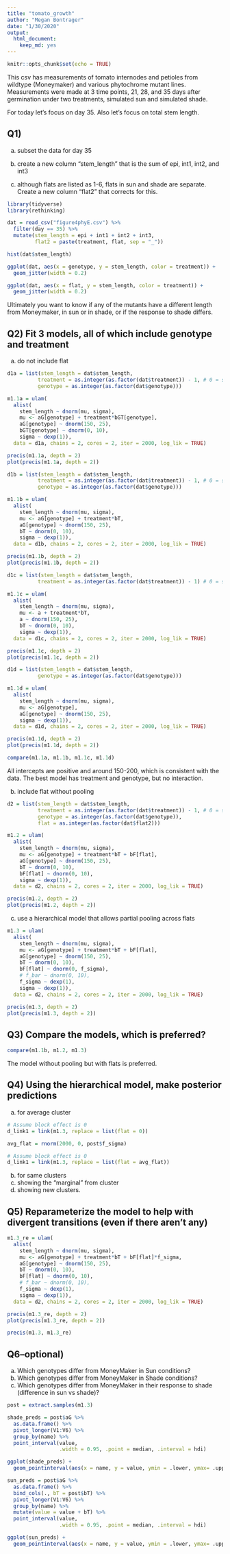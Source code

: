 ```yaml
---
title: "tomato_growth"
author: "Megan Bontrager"
date: "1/30/2020"
output: 
  html_document: 
    keep_md: yes
---
```


```r
knitr::opts_chunk$set(echo = TRUE)

```

This csv has measurements of tomato internodes and petioles from wildtype (Moneymaker) and various phytochrome mutant lines.  Measurements were made at 3 time points, 21, 28, and 35 days after germination under two treatments, simulated sun and simulated shade.

For today let's focus on day 35.  Also let's focus on total stem length.

## Q1)

a) subset the data for day 35

b) create a new column "stem_length" that is the sum of epi, int1, int2, and int3

c) although flats are listed as 1-6, flats in sun and shade are separate. Create a new column "flat2" that corrects for this.

```r

library(tidyverse)
library(rethinking)

dat = read_csv("figure4phyE.csv") %>% 
  filter(day == 35) %>% 
  mutate(stem_length = epi + int1 + int2 + int3,
         flat2 = paste(treatment, flat, sep = "_"))

hist(dat$stem_length)

ggplot(dat, aes(x = genotype, y = stem_length, color = treatment)) + 
  geom_jitter(width = 0.2)

ggplot(dat, aes(x = flat, y = stem_length, color = treatment)) + 
  geom_jitter(width = 0.2)

```


Ultimately you want to know if any of the mutants have a different length from Moneymaker, in sun or in shade, or if the response to shade differs.

## Q2) Fit 3 models, all of which include genotype and treatment

a) do not include flat

```r

d1a = list(stem_length = dat$stem_length, 
          treatment = as.integer(as.factor(dat$treatment)) - 1, # 0 = shade, 1 = sun
          genotype = as.integer(as.factor(dat$genotype)))

m1.1a = ulam(
  alist(
    stem_length ~ dnorm(mu, sigma),
    mu <- aG[genotype] + treatment*bGT[genotype],
    aG[genotype] ~ dnorm(150, 25),
    bGT[genotype] ~ dnorm(0, 10),
    sigma ~ dexp(1)),
  data = d1a, chains = 2, cores = 2, iter = 2000, log_lik = TRUE)

precis(m1.1a, depth = 2)
plot(precis(m1.1a, depth = 2))
```

```r
d1b = list(stem_length = dat$stem_length, 
          treatment = as.integer(as.factor(dat$treatment)) - 1, # 0 = shade, 1 = sun
          genotype = as.integer(as.factor(dat$genotype)))

m1.1b = ulam(
  alist(
    stem_length ~ dnorm(mu, sigma),
    mu <- aG[genotype] + treatment*bT,
    aG[genotype] ~ dnorm(150, 25),
    bT ~ dnorm(0, 10),
    sigma ~ dexp(1)),
  data = d1b, chains = 2, cores = 2, iter = 2000, log_lik = TRUE)

precis(m1.1b, depth = 2)
plot(precis(m1.1b, depth = 2))
```

```r
d1c = list(stem_length = dat$stem_length, 
          treatment = as.integer(as.factor(dat$treatment)) - 1) # 0 = shade, 1 = sun

m1.1c = ulam(
  alist(
    stem_length ~ dnorm(mu, sigma),
    mu <- a + treatment*bT,
    a ~ dnorm(150, 25),
    bT ~ dnorm(0, 10),
    sigma ~ dexp(1)),
  data = d1c, chains = 2, cores = 2, iter = 2000, log_lik = TRUE)

precis(m1.1c, depth = 2)
plot(precis(m1.1c, depth = 2))
```

```r
d1d = list(stem_length = dat$stem_length, 
          genotype = as.integer(as.factor(dat$genotype)))

m1.1d = ulam(
  alist(
    stem_length ~ dnorm(mu, sigma),
    mu <- aG[genotype],
    aG[genotype] ~ dnorm(150, 25),
    sigma ~ dexp(1)),
  data = d1d, chains = 2, cores = 2, iter = 2000, log_lik = TRUE)

precis(m1.1d, depth = 2)
plot(precis(m1.1d, depth = 2))

compare(m1.1a, m1.1b, m1.1c, m1.1d)

```

All intercepts are positive and around 150-200, which is consistent with the data.
The best model has treatment and genotype, but no interaction.


b) include flat without pooling

```r


d2 = list(stem_length = dat$stem_length, 
          treatment = as.integer(as.factor(dat$treatment)) - 1, # 0 = shade, 1 = sun
          genotype = as.integer(as.factor(dat$genotype)),
          flat = as.integer(as.factor(dat$flat2)))

m1.2 = ulam(
  alist(
    stem_length ~ dnorm(mu, sigma),
    mu <- aG[genotype] + treatment*bT + bF[flat],
    aG[genotype] ~ dnorm(150, 25),
    bT ~ dnorm(0, 10),
    bF[flat] ~ dnorm(0, 10),
    sigma ~ dexp(1)),
  data = d2, chains = 2, cores = 2, iter = 2000, log_lik = TRUE)

precis(m1.2, depth = 2)
plot(precis(m1.2, depth = 2))
```

c) use a hierarchical model that allows partial pooling across flats

```r

m1.3 = ulam(
  alist(
    stem_length ~ dnorm(mu, sigma),
    mu <- aG[genotype] + treatment*bT + bF[flat],
    aG[genotype] ~ dnorm(150, 25),
    bT ~ dnorm(0, 10),
    bF[flat] ~ dnorm(0, f_sigma),
    # f_bar ~ dnorm(0, 10),
    f_sigma ~ dexp(1),
    sigma ~ dexp(1)),
  data = d2, chains = 2, cores = 2, iter = 2000, log_lik = TRUE)

precis(m1.3, depth = 2)
plot(precis(m1.3, depth = 2))

```



## Q3) Compare the models, which is preferred?

```r

compare(m1.1b, m1.2, m1.3)

```

The model without pooling but with flats is preferred. 

## Q4) Using the hierarchical model, make posterior predictions
a) for average cluster

```r

# Assume block effect is 0
d_link1 = link(m1.3, replace = list(flat = 0))

avg_flat = rnorm(2000, 0, post$f_sigma)

# Assume block effect is 0
d_link1 = link(m1.3, replace = list(flat = avg_flat))

```


b) for same clusters
c) showing the "marginal" from cluster
d) showing new clusters.

## Q5) Reparameterize the model to help with divergent transitions (even if there aren't any)

```r

m1.3_re = ulam(
  alist(
    stem_length ~ dnorm(mu, sigma),
    mu <- aG[genotype] + treatment*bT + bF[flat]*f_sigma,
    aG[genotype] ~ dnorm(150, 25),
    bT ~ dnorm(0, 10),
    bF[flat] ~ dnorm(0, 10),
    # f_bar ~ dnorm(0, 10),
    f_sigma ~ dexp(1),
    sigma ~ dexp(1)),
  data = d2, chains = 2, cores = 2, iter = 2000, log_lik = TRUE)

precis(m1.3_re, depth = 2)
plot(precis(m1.3_re, depth = 2))

precis(m1.3, m1.3_re)

```

## Q6--optional)
a) Which genotypes differ from MoneyMaker in Sun conditions?
b) Which genotypes differ from MoneyMaker in Shade conditions?
c) Which genotypes differ from MoneyMaker in their response to shade (difference in sun vs shade)?

```r
post = extract.samples(m1.3)

shade_preds = post$aG %>% 
  as.data.frame() %>% 
  pivot_longer(V1:V6) %>% 
  group_by(name) %>%
  point_interval(value, 
                 .width = 0.95, .point = median, .interval = hdi)

ggplot(shade_preds) +
  geom_pointinterval(aes(x = name, y = value, ymin = .lower, ymax= .upper))

sun_preds = post$aG %>% 
  as.data.frame() %>% 
  bind_cols(., bT = post$bT) %>% 
  pivot_longer(V1:V6) %>% 
  group_by(name) %>%
  mutate(value = value + bT) %>% 
  point_interval(value, 
                 .width = 0.95, .point = median, .interval = hdi)

ggplot(sun_preds) +
  geom_pointinterval(aes(x = name, y = value, ymin = .lower, ymax= .upper))


```

